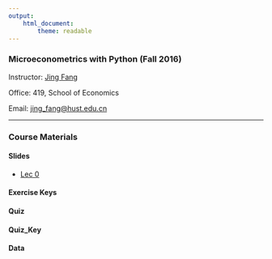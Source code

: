 ```yaml
---
output: 
    html_document:
        theme: readable
---
```


### Microeconometrics with Python (Fall 2016)

Instructor: [Jing Fang](http://bayeswhu.github.io)

Office: 419, School of Economics

Email: [jing_fang@hust.edu.cn](jing_fang@hust.edu.cn)

-----

### Course Materials

#### Slides

- [Lec 0](me/00.html)
    <!-- -->

#### Exercise Keys

#### Quiz

#### Quiz_Key

#### Data